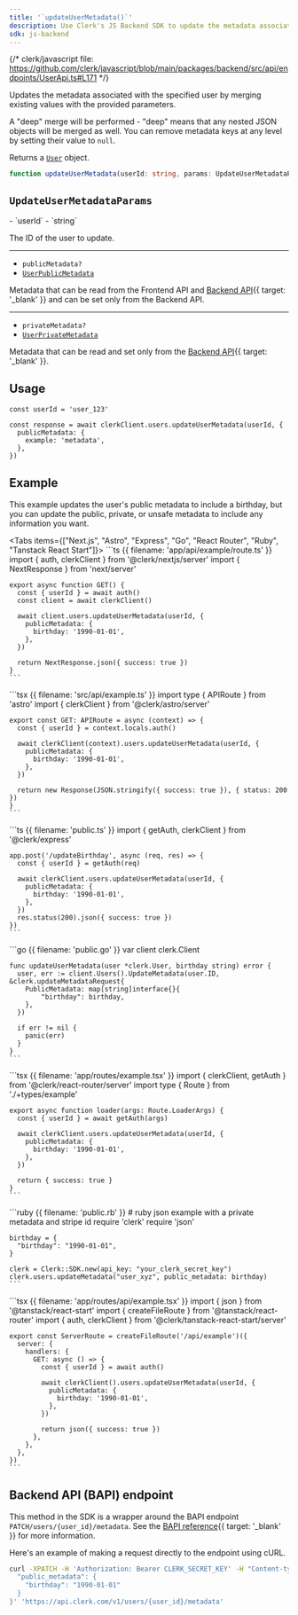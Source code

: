 ```yaml
---
title: '`updateUserMetadata()`'
description: Use Clerk's JS Backend SDK to update the metadata associated with the specified user.
sdk: js-backend
---
```


{/* clerk/javascript file: https://github.com/clerk/javascript/blob/main/packages/backend/src/api/endpoints/UserApi.ts#L171 */}

Updates the metadata associated with the specified user by merging existing values with the provided parameters.

A "deep" merge will be performed - "deep" means that any nested JSON objects will be merged as well. You can remove metadata keys at any level by setting their value to `null`.

Returns a [`User`](/docs/reference/backend/types/backend-user) object.

```ts
function updateUserMetadata(userId: string, params: UpdateUserMetadataParams): Promise<User>
```

## `UpdateUserMetadataParams`

<Properties>
  - `userId`
  - `string`

  The ID of the user to update.

  ---

  - `publicMetadata?`
  - [`UserPublicMetadata`](/docs/reference/javascript/types/metadata#user-public-metadata)

  Metadata that can be read from the Frontend API and [Backend API](/docs/reference/backend-api){{ target: '_blank' }} and can be set only from the Backend API.

  ---

  - `privateMetadata?`
  - [`UserPrivateMetadata`](/docs/reference/javascript/types/metadata#user-private-metadata)

  Metadata that can be read and set only from the [Backend API](/docs/reference/backend-api){{ target: '_blank' }}.
</Properties>

## Usage

<Include src="_partials/backend/usage" />

```tsx
const userId = 'user_123'

const response = await clerkClient.users.updateUserMetadata(userId, {
  publicMetadata: {
    example: 'metadata',
  },
})
```

## Example

This example updates the user's public metadata to include a birthday, but you can update the public, private, or unsafe metadata to include any information you want.

<Tabs items={["Next.js", "Astro", "Express", "Go", "React Router", "Ruby", "Tanstack React Start"]}>
  <Tab>
    ```ts {{ filename: 'app/api/example/route.ts' }}
    import { auth, clerkClient } from '@clerk/nextjs/server'
    import { NextResponse } from 'next/server'

    export async function GET() {
      const { userId } = await auth()
      const client = await clerkClient()

      await client.users.updateUserMetadata(userId, {
        publicMetadata: {
          birthday: '1990-01-01',
        },
      })

      return NextResponse.json({ success: true })
    }
    ```
  </Tab>

  <Tab>
    ```tsx {{ filename: 'src/api/example.ts' }}
    import type { APIRoute } from 'astro'
    import { clerkClient } from '@clerk/astro/server'

    export const GET: APIRoute = async (context) => {
      const { userId } = context.locals.auth()

      await clerkClient(context).users.updateUserMetadata(userId, {
        publicMetadata: {
          birthday: '1990-01-01',
        },
      })

      return new Response(JSON.stringify({ success: true }), { status: 200 })
    }
    ```
  </Tab>

  <Tab>
    ```ts {{ filename: 'public.ts' }}
    import { getAuth, clerkClient } from '@clerk/express'

    app.post('/updateBirthday', async (req, res) => {
      const { userId } = getAuth(req)

      await clerkClient.users.updateUserMetadata(userId, {
        publicMetadata: {
          birthday: '1990-01-01',
        },
      })
      res.status(200).json({ success: true })
    })
    ```
  </Tab>

  <Tab>
    ```go {{ filename: 'public.go' }}
    var client clerk.Client

    func updateUserMetadata(user *clerk.User, birthday string) error {
      user, err := client.Users().UpdateMetadata(user.ID, &clerk.updateMetadataRequest{
        PublicMetadata: map[string]interface{}{
            "birthday": birthday,
        },
      })

      if err != nil {
        panic(err)
      }
    }
    ```
  </Tab>

  <Tab>
    ```tsx {{ filename: 'app/routes/example.tsx' }}
    import { clerkClient, getAuth } from '@clerk/react-router/server'
    import type { Route } from './+types/example'

    export async function loader(args: Route.LoaderArgs) {
      const { userId } = await getAuth(args)

      await clerkClient.users.updateUserMetadata(userId, {
        publicMetadata: {
          birthday: '1990-01-01',
        },
      })

      return { success: true }
    }
    ```
  </Tab>

  <Tab>
    ```ruby {{ filename: 'public.rb' }}
    # ruby json example with a private metadata and stripe id
    require 'clerk'
    require 'json'

    birthday = {
      "birthday": "1990-01-01",
    }

    clerk = Clerk::SDK.new(api_key: "your_clerk_secret_key")
    clerk.users.updateMetadata("user_xyz", public_metadata: birthday)
    ```
  </Tab>

  <Tab>
    ```tsx {{ filename: 'app/routes/api/example.tsx' }}
    import { json } from '@tanstack/react-start'
    import { createFileRoute } from '@tanstack/react-router'
    import { auth, clerkClient } from '@clerk/tanstack-react-start/server'

    export const ServerRoute = createFileRoute('/api/example')({
      server: {
        handlers: {
          GET: async () => {
            const { userId } = await auth()

            await clerkClient().users.updateUserMetadata(userId, {
              publicMetadata: {
                birthday: '1990-01-01',
              },
            })

            return json({ success: true })
          },
        },
      },
    })
    ```
  </Tab>
</Tabs>

## Backend API (BAPI) endpoint

This method in the SDK is a wrapper around the BAPI endpoint `PATCH/users/{user_id}/metadata`. See the [BAPI reference](/docs/reference/backend-api/tag/users/patch/users/\{user_id}/metadata){{ target: '_blank' }} for more information.

Here's an example of making a request directly to the endpoint using cURL.

```bash {{ filename: 'curl.sh' }}
curl -XPATCH -H 'Authorization: Bearer CLERK_SECRET_KEY' -H "Content-type: application/json" -d '{
  "public_metadata": {
    "birthday": "1990-01-01"
  }
}' 'https://api.clerk.com/v1/users/{user_id}/metadata'
```
